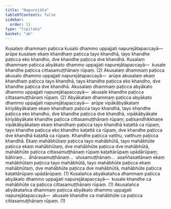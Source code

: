 ```yaml
---
title: "Napurejāta"
tableOfContents: false
sidebar:
  order: 11
type: "tipitaka"
basket: "ab"
---
```



<DynamicBreadcrumb />

<Division number="40">

<Paragraph number="224">
Kusalaṃ dhammaṃ paṭicca kusalo dhammo uppajjati napurejātapaccayā—  arūpe kusalaṃ ekaṃ khandhaṃ paṭicca tayo khandhā, tayo khandhe paṭicca eko khandho, dve khandhe paṭicca dve khandhā. Kusalaṃ dhammaṃ paṭicca abyākato dhammo uppajjati napurejātapaccayā—  kusale khandhe paṭicca cittasamuṭṭhānaṃ rūpaṃ. (2)
</Paragraph>

<Paragraph number="225">
Akusalaṃ dhammaṃ paṭicca akusalo dhammo uppajjati napurejātapaccayā—  arūpe akusalaṃ ekaṃ khandhaṃ paṭicca tayo khandhā, tayo khandhe paṭicca eko khandho, dve khandhe paṭicca dve khandhā. Akusalaṃ dhammaṃ paṭicca abyākato dhammo uppajjati napurejātapaccayā—  akusale khandhe paṭicca cittasamuṭṭhānaṃ rūpaṃ. (2)
</Paragraph>

<Paragraph number="226">
Abyākataṃ dhammaṃ paṭicca abyākato dhammo uppajjati napurejātapaccayā—  arūpe vipākābyākataṃ kiriyābyākataṃ ekaṃ khandhaṃ paṭicca tayo khandhā, tayo khandhe paṭicca eko khandho, dve khandhe paṭicca dve khandhā, vipākābyākate kiriyābyākate khandhe paṭicca cittasamuṭṭhānaṃ rūpaṃ; paṭisandhikkhaṇe vipākābyākataṃ ekaṃ khandhaṃ paṭicca tayo khandhā kaṭattā ca rūpaṃ, tayo khandhe paṭicca eko khandho kaṭattā ca rūpaṃ, dve khandhe paṭicca dve khandhā kaṭattā ca rūpaṃ. Khandhe paṭicca vatthu, vatthuṃ paṭicca khandhā. Ekaṃ mahābhūtaṃ paṭicca tayo mahābhūtā, tayo mahābhūte paṭicca ekaṃ mahābhūtaṃ, dve mahābhūte paṭicca dve mahābhūtā, mahābhūte paṭicca cittasamuṭṭhānaṃ rūpaṃ kaṭattārūpaṃ upādārūpaṃ; bāhiraṃ…  āhārasamuṭṭhānaṃ…  utusamuṭṭhānaṃ…  asaññasattānaṃ ekaṃ mahābhūtaṃ paṭicca tayo mahābhūtā, tayo mahābhūte paṭicca ekaṃ mahābhūtaṃ, dve mahābhūte paṭicca dve mahābhūtā, mahābhūte paṭicca kaṭattārūpaṃ upādārūpaṃ. (1)
</Paragraph>

<Paragraph number="227">
Kusalañca abyākatañca dhammaṃ paṭicca abyākato dhammo uppajjati napurejātapaccayā—  kusale khandhe ca mahābhūte ca paṭicca cittasamuṭṭhānaṃ rūpaṃ. (1)
</Paragraph>

<Paragraph number="228">
Akusalañca abyākatañca dhammaṃ paṭicca abyākato dhammo uppajjati napurejātapaccayā—  akusale khandhe ca mahābhūte ca paṭicca cittasamuṭṭhānaṃ rūpaṃ. (1)
</Paragraph>
</Division>